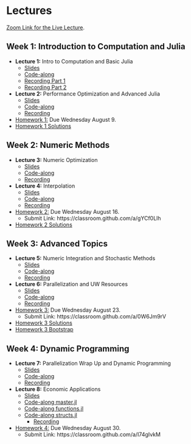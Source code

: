 # Lectures

[Zoom Link for the Live Lecture](https://uwmadison.zoom.us/j/93415370734?pwd=V1l1TmdmV2lYYUNkTk5rQmdiZU9Wdz09).

## Week 1: Introduction to Computation and Julia

- **Lecture 1:** Intro to Computation and Basic Julia
  - [Slides](https://kevinghunt.github.io/ComputationCamp/lectures/Lecture1.html)
  - [Code-along](https://kevinghunt.github.io/ComputationCamp/codealongs/CodeAlong1.jl)
  - [Recording Part 1](https://uwmadison.zoom.us/rec/share/YbH5nwK8MFfdrG_79ab21fIChvq_GLK2G0cj1PuRpy29LgDW2ddl46KoGUvMzWoz.uN0dl820cFXMQ54_)
  -	[Recording Part 2](https://uwmadison.zoom.us/rec/share/grQK03ljFWrQB5hBKKgoAVy9BuR5hg85PgyVvQJrXqJ5olG1fCe9vh336wh_L_yH.8-wkiBg4GIsDT3eC)
- **Lecture 2:** Performance Optimization and Advanced Julia
  - [Slides](https://kevinghunt.github.io/ComputationCamp/lectures/Lecture2.html)
  - [Code-along](https://kevinghunt.github.io/ComputationCamp/codealongs/CodeAlong2.jl)
  - [Recording](https://uwmadison.zoom.us/rec/share/ANmR1Qr-iDoAxMOItHY9zgQk41_bbABcPN4eD3mVE5OVLvhzcXr80yBSEjEi8Dc.V7Hy_3yeHQm84srl)
  
- [Homework 1:](https://kevinghunt.github.io/ComputationCamp/homeworks/homework1.html) Due Wednesday August 9. 
- [Homework 1 Solutions](https://kevinghunt.github.io/ComputationCamp/homework_solutions/Homework1_solutions.jl)

## Week 2: Numeric Methods

- **Lecture 3:** Numeric Optimization 
  - [Slides](https://kevinghunt.github.io/ComputationCamp/lectures/Lecture3.html)
  - [Code-along](https://kevinghunt.github.io/ComputationCamp/codealongs/CodeAlong3.jl)
  - [Recording](https://uwmadison.zoom.us/rec/share/xD1LsrLsUF8XtJUjPTVDA_2d52EKgQTF1a6Dc3lBOSB7JlRk4PMUi_h0oMRnMtb5.VW6mJ7BkoiC6riUk)
- **Lecture 4:** Interpolation
  - [Slides](https://kevinghunt.github.io/ComputationCamp/lectures/Lecture4.html)
  - [Code-along](https://kevinghunt.github.io/ComputationCamp/codealongs/CodeAlong4.jl)
  - [Recording](https://uwmadison.zoom.us/rec/share/YNnLYBVpnTSQsMTHQGDDWx2n89gURdYXzVWM8dRyV4o91bAfmCkC8q1IT3f-jo3B.msXmwKB-ZcXcIZRL)


- [Homework 2:](https://kevinghunt.github.io/ComputationCamp/homeworks/homework2.html) Due Wednesday August 16. 
    - Submit Link: https://classroom.github.com/a/gYCf0Llh
- [Homework 2 Solutions](https://kevinghunt.github.io/ComputationCamp/homework_solutions/Homework2_solutions.jl)
  
  
## Week 3: Advanced Topics

- **Lecture 5:** Numeric Integration and Stochastic Methods
  - [Slides](https://kevinghunt.github.io/ComputationCamp/lectures/Lecture5.html)
  - [Code-along](https://kevinghunt.github.io/ComputationCamp/codealongs/CodeAlong5.jl)
  - [Recording](https://uwmadison.zoom.us/rec/share/Rc-Mno_HDmfyakQGBhzxhbOjYIxXkX8ka4vkksy2p5Y-lxDZCJ2x08U8ja6LzMEV.54CVfkLcQhOLID_m)
- **Lecture 6:** Parallelization and UW Resources
  - [Slides](https://kevinghunt.github.io/ComputationCamp/lectures/Lecture6.html)
  - [Code-along](https://kevinghunt.github.io/ComputationCamp/codealongs/CodeAlong6.jl)
  - [Recording](https://uwmadison.zoom.us/rec/share/ZkkEGxop9imwlGAfhqobNSm9M5uRupUj3DqE1xGMBTo7-ZmJKzO92OSKJ5d_I7JM.KK3JK7rsgIHu7yuc)

- [Homework 3:](https://kevinghunt.github.io/ComputationCamp/homeworks/homework3.html) Due Wednesday August 23. 
    - Submit Link: https://classroom.github.com/a/0W6Jm9rV 
- [Homework 3 Solutions](https://kevinghunt.github.io/ComputationCamp/homework_solutions/Homework3_solutions.jl)
- [Homework 3 Bootstrap](https://kevinghunt.github.io/ComputationCamp/homework_solutions/Homework3_bootstrap.jl)
    
    
## Week 4: Dynamic Programming
- **Lecture 7:** Parallelization Wrap Up and Dynamic Programming
    - [Slides](https://kevinghunt.github.io/ComputationCamp/lectures/Lecture7.html)
    - [Code-along](https://kevinghunt.github.io/ComputationCamp/codealongs/CodeAlong7.jl)
    - [Recording](https://uwmadison.zoom.us/rec/share/Kc-WI7JPGEGTFpzW3ojmF0rlotNeRWXARrBrn_ZKzJngDLPBvufu095gegV1knuK.2PadjwKTojeFnyL3)
- **Lecture 8:** Economic Applications
  - [Slides](https://kevinghunt.github.io/ComputationCamp/lectures/Lecture8.html)
  - [Code-along master.jl](https://kevinghunt.github.io/ComputationCamp/codealongs/CodeAlong8_master.jl)
  - [Code-along functions.jl](https://kevinghunt.github.io/ComputationCamp/codealongs/CodeAlong8_functions.jl)
  - [Code-along structs.jl](https://kevinghunt.github.io/ComputationCamp/codealongs/CodeAlong8_structs.jl)
    - [Recording](https://uwmadison.zoom.us/rec/share/hFXtk8N89sBCZ1e8jQsjXa18hjsteILy8pSR2CIAlxeK5MdYqScm-j4_uH6SNL0V.yHiQKVQ3PbJz3NP6)
- [Homework 4:](https://kevinghunt.github.io/ComputationCamp/homeworks/homework4.html) Due Wednesday August 30. 
    - Submit Link: https://classroom.github.com/a/I74gIvkM
  